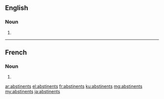 ==English==

===Noun===
{{head|en|noun plural form}}

# {{plural of|abstinent|lang=en}}

----

==French==

===Noun===
{{head|fr|noun plural form|g=m}}

# {{plural of|abstinent|lang=fr}}

[[ar:abstinents]]
[[el:abstinents]]
[[fr:abstinents]]
[[ku:abstinents]]
[[mg:abstinents]]
[[my:abstinents]]
[[ja:abstinents]]